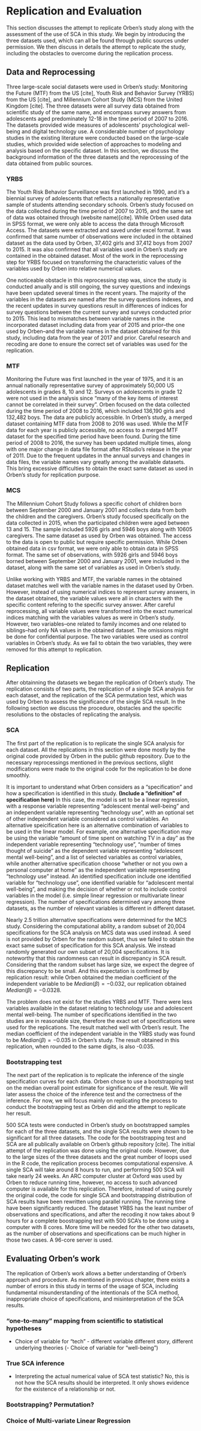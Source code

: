 # Replication and Evaluation {#replication}

This section discusses the attempt to replicate Orben's study along with the assessment of the use of SCA in this study. We begin by introducing the three datasets used, which can all be found through public sources under permission. We then discuss in details the attempt to replicate the study, including the obstacles to overcome during the replication process. 

## Data and Reprocessing

\par Three large-scale social datasets were used in Orben's study: Monitoring the Future (MTF) from the US [cite], Youth Risk and Behavior Survey (YRBS) from the US [cite], and Millennium Cohort Study (MCS) from the United Kingdom [cite]. The three datasets were all survey data obtained from scientific study of the same name, and encompass survey answers from adolescents aged predominately 12-18 in the time period of 2007 to 2016. The datasets provided wide measures of adolescents' psychological well-being and digital technology use. A considerable number of psychology studies in the existing literature were conducted based on the large-scale studies, which provided wide selection of approaches to modeling and analysis based on the specific dataset. In this section, we discuss the background information of the three datasets and the reprocessing of the data obtained from public sources. 
    
### YRBS

\par The Youth Risk Behavior Surveillance was first launched in 1990, and it's a biennial survey of adolescents that reflects a nationally representative sample of students attending secondary schools. Orben's study focused on the data collected during the time period of 2007 to 2015, and the same set of data was obtained through (website name)[cite]. While Orben used data in SPSS format, we were only able to access the data through Microsoft Access. The datasets were extracted and saved under excel format. It was confirmed that same number of observations were included in the obtained dataset as the data used by Orben, 37,402 girls and 37,412 boys from 2007 to 2015. It was also confirmed that all variables used in Orben's study are contained in the obtained dataset. Most of the work in the reprocessing step for YRBS focused on transforming the characteristic values of the variables used by Orben into relative numerical values.  

\par One noticeable obstacle in this reprocessing step was, since the study is conducted anually and is still ongoing, the survey questions and indexings have been updated several times in the recent years. The majority of the variables in the datasets are named after the survey questions indexes, and the recent updates in survey questions result in differences of indices for survey questions between the current survey and surveys conducted prior to 2015. This lead to mismatches between variable names in the incorporated dataset including data from year of 2015 and prior--the one used by Orben--and the variable names in the dataset obtained for this study, including data from the year of 2017 and prior. Careful research and recoding are done to ensure the correct set of variables was used for the replication. 

### MTF

\par Monitoring the Future was first launched in the year of 1975, and it is an annual nationally representative survey of approximately 50,000 US adolescents in grades 8, 10 and 12. Surveys on adolescents in grade 12 were not used in the analysis since "many of the key items of interest cannot be correlated in their survey". Orben focused on the data collected during the time period of 2008 to 2016, which included 136,190 girls and 132,482 boys. The data are publicly accessible. In Orben's study, a merged dataset containing MTF data from 2008 to 2016 was used. While the MTF data for each year is publicly accessible, no access to a merged MTF dataset for the specified time period have been found. During the time period of 2008 to 2016, the survey has been updated multiple times, along with one major change in data file format after RStudio's release in the year of 2011. Due to the frequent updates in the annual surveys and changes in data files, the variable names vary greatly among the available datasets. This bring excessive difficulties to obtain the exact same dataset as used in Orben's study for replication purpose. 

### MCS

\par The Millennium Cohort Study follows a specific cohort of children born between September 2000 and January 2001 and collects data from both the children and the caregivers. Orben's study focused specifically on the data collected in 2015, when the participated children were aged between 13 and 15. The sample included 5926 girls and 5946 boys along with 10605 caregivers. The same dataset as used by Orben was obtained. The access to the data is open to public but require specific permission. While Orben obtained data in csv format, we were only able to obtain data in SPSS format. The same set of observations, with 5926 girls and 5946 boys borned between September 2000 and January 2001, were included in the dataset, along with the same set of variables as used in Orben's study. 

\par Unlike working with YRBS and MTF, the variable names in the obtained dataset matches well with the variable names in the dataset used by Orben. However, instead of using numerical indices to represent survey answers, in the dataset obtained, the variable values were all in characters with the specific content refering to the specific survey answer. After careful reprocessing, all variable values were transformed into the exact numerical indices matching with the variables values as were in Orben's study. However, two variables--one related to family incomes and one related to siblings--had only NA values in the obtained dataset. The omissions might be done for confidential purpose. The two variables were used as control variables in Orben's study. As we fail to obtain the two variables, they were removed for this attempt to replication. 

## Replication

\par After obtainning the datasets we began the replication of Orben's study. The replication consists of two parts, the replication of a single SCA analysis for each dataset, and the replication of the SCA permutation test, which was used by Orben to assess the significance of the single SCA result. In the following section we discuss the procedure, obstacles and the specific resolutions to the obstacles of replicating the analysis. 

### SCA

\par The first part of the replication is to replicate the single SCA analysis for each dataset. All the replications in this section were done mostly by the original code provided by Orben in the public github repository. Due to the necessary reprocessings mentioned in the previous sections, slight modifications were made to the original code for the replication to be done smoothly. 

\par It is important to understand what Orben considers as a "specification" and how a specification is identified in this study. **(Include a "definition" of specification here)** In this case, the model is set to be a linear regression, with a response variable representing "adolescent mental well-being" and an independent variable representing "technology use", with an optional set of other independent variable considered as control variables. An alternative speicification here is an alternative combination of variables to be used in the linear model. For example, one alternative specification may be using the variable "amount of time spent on watching TV in a day" as the independent variable representing "technology use", "number of times thought of suicide" as the dependent variable representing "adolescent mental well-being", and a list of selected variables as control variables, while another alternative specification choose "whether or not you own a personal computer at home" as the independent variable representing "technology use" instead. An identified specification include one identified variable for "technology use", one identified variable for "adolescent mental well-being", and making the decision of whether or not to include control variables in the model (i.e. simple linear regression or multivariate linear regression). The number of specifications determined vary among three datasets, as the number of relevant variables is different in different dataset.

\par Nearly 2.5 trillion alternative specifications were determined for the MCS study. Considering the computational ability, a random subset of 20,004 specifications for the SCA analysis on MCS data was used instead. A seed is not provided by Orben for the random subset, thus we failed to obtain the exact same subset of specification for this SCA analysis. We instead randomly generated our own subset of 20,004 specifications. It is noteworthy that this randomness can result in discrepancy in SCA result. Considering that the random subset has large size, we expect the degree of this discrepancy to be small. And this expectation is confirmed by replication result: while Orben obtained the median coefficient of the independent variable to be $Median(\beta) = -0.032$, our replication obtained $Median(\beta) = -0.0328$.

\par The problem does not exist for the studies YRBS and MTF. There were less variables available in the dataset relating to technology use and adolescent mental well-being. The number of specifications identified in the two studies are in reasonable size, therefore the exact set of specifications were used for the replications. The result matched well with Orben's result. The median coefficient of the independent variable in the YRBS study was found to be $Median(\beta) = -0.035$  in Orben's study. The result obtained in this replication, when rounded to the same digits, is also -0.035. 

\par \textbf{MTF to be discussed}

### Bootstrapping test

\par The next part of the replication is to replicate the inference of the single specification curves for each data. Orben chose to use a bootstrapping test on the median overall point estimate for significance of the result. We will later assess the choice of the inference test and the correctness of the inference. For now, we will focus mainly on replicating the process to conduct the bootstrapping test as Orben did and the attempt to replicate her result. 

\par 500 SCA tests were conducted in Orben's study on bootstrapped samples for each of the three datasets, and the single SCA results were shown to be significant for all three datasets. The code for the bootstrapping test and SCA are all publically available on Orben's github repository [cite]. The initial attempt of the replication was done using the original code. However, due to the large sizes of the three datasets and the great number of loops used in the R code, the replication process becomes computational expensive. A single SCA will take around 8 hours to run, and performing 500 SCA will take nearly 24 weeks. An ARC computer cluster at Oxford was used by Orben to reduce running time, however, no access to such advanced computer is available for this replication. Therefore, instead of using purely the original code, the code for single SCA and bootstrapping distribution of SCA results have been rewritten using parallel running. The running time have been significantly reduced. The dataset YRBS has the least number of observations and specifications, and after the recoding it now takes about 9 hours for a complete boostrapping test with 500 SCA's to be done using a computer with 8 cores. More time will be needed for the other two datasets, as the number of observations and specifications can be much higher in those two cases. A 96-core server is used. \textbf{Detail times should be added later}


## Evaluating Orben's work

The replication of Orben's work allows a better understanding of Orben's approach and procedure. As mentioned in previous chapter, there exists a number of errors in this study in terms of the usage of SCA, including fundamental misunderstanding of the intentionals of the SCA method, inappropriate choice of specifications, and misinterpretation of the SCA results. 


### "one-to-many" mapping from scientific to statistical hypotheses

- Choice of variable for "tech" - different variable different story, different underlying theories
(- Choice of variable for "well-being")

### True SCA inference

- Interpreting the actual numerical value of SCA test statistic? No, this is not how the SCA results should be interpreted. It only shows evidence for the existence of a relationship or not. 

### Bootstrapping? Permutation? 

### Choice of Multi-variate Linear Regression
